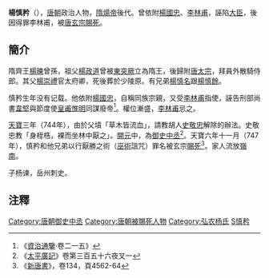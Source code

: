 {{Infobox_Person
| name =楊慎矜
|image=
| caption=
|box_width=170px
|occupation= 政治人物
| period = 8世紀
|birth_name=
| other_names =
| Sex =男
|birth_date=无记载
|birth_place=不詳
|death_date= 747年
|death_place=長安
| nationality =唐朝
| residence =
| party =
| religion =
| spouse = 
| relatives =曾祖父 [[楊暕|楊暕]]<br>祖父 [[楊政道|楊政道]]<br>父 [[楊崇禮|楊崇禮]]<br>兄弟 [[楊慎名|楊慎名]]、[[楊慎餘|楊慎餘]]<br>子 杨谏
| educate =私塾
| past =御史中丞
| work =誣告刑部尚書[[韋堅|韋堅]]
| award = 
}}
'''楊慎矜'''（{{bd|？||747年||catIdx=Y}}），[[唐朝|唐朝]]政治人物，[[隋煬帝|隋煬帝]]後代。曾依附[[楊國忠|楊國忠]]、[[李林甫|李林甫]]，誣陷[[大臣|大臣]]，後因得罪李林甫，被[[唐玄宗|唐玄宗]][[賜死|賜死]]。

==簡介==
隋齊王[[楊暕|楊暕]]曾孫，祖父[[楊政道|楊政道]]曾被[[東突厥|東突厥]]立為隋王，後歸附[[唐太宗|唐太宗]]，拜員外散騎侍郎。其父[[楊崇禮|楊崇禮]]官太府卿，死後葬於少陵原。有兄弟[[楊慎名|楊慎名]]跟[[楊慎餘|楊慎餘]]。

慎矜生年没有记载。他依附[[楊國忠|楊國忠]]，自稱同族宗親，又受[[李林甫|李林甫]]指使，誣告刑部尚書[[韋堅|韋堅]]與節度使[[皇甫惟明|皇甫惟明]]同謀廢帝<ref name="資治215">《[[資治通鑒|資治通鑒]]·卷二一五》</ref>。權位漸盛，[[李林甫|李林甫]]忌之。

[[天宝_(唐朝)|天寶]]三年（744年），由於父墳「草木皆流血」，請教胡人[[史敬忠|史敬忠]]解除的辦法。史敬忠教「身桎梏，裸而坐林中厭之」。[[開元|開元]]中，為[[御史中丞|御史中丞]]<ref>《[[太平廣記|太平廣記]]》卷第三百五十六夜叉一</ref>。天寶六年十一月（747年），慎矜和他兄弟以行厭勝之術（[[巫術|巫術]]詛咒）罪名被玄宗[[賜死|賜死]]<ref>《[[新唐書|新唐書]]》，卷134，頁4562-64</ref>。家人流放[[嶺南|嶺南]]。

子杨谏，岳州刺史。

==注釋==
{{reflist}}

{{唐朝人小作品}}
{{DEFAULTSORT:Y楊慎矜}}
[[Category:唐朝御史中丞|Category:唐朝御史中丞]]
[[Category:唐朝被賜死人物|Category:唐朝被賜死人物]]
[[Category:弘农杨氏|Category:弘农杨氏]]
[[Category:杨姓|S慎矜]]